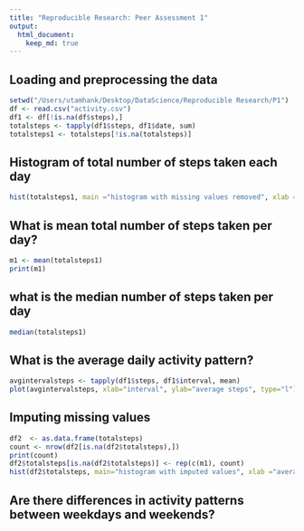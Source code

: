 ```yaml
---
title: "Reproducible Research: Peer Assessment 1"
output: 
  html_document:
    keep_md: true
---
```



## Loading and preprocessing the data
```r
setwd("/Users/utamhank/Desktop/DataScience/Reproducible Research/P1")
df <- read.csv("activity.csv")
df1 <- df[!is.na(df$steps),]
totalsteps <- tapply(df1$steps, df1$date, sum)
totalsteps1 <- totalsteps[!is.na(totalsteps)]
```

## Histogram of total number of steps taken each day
```r
hist(totalsteps1, main ="histogram with missing values removed", xlab ="total daily steps")
```

## What is mean total number of steps taken per day?
```r
m1 <- mean(totalsteps1)
print(m1)

```

## what is the median number of steps taken per day
```r
median(totalsteps1)

```

## What is the average daily activity pattern?

```r
avgintervalsteps <- tapply(df1$steps, df1$interval, mean)
plot(avgintervalsteps, xlab="interval", ylab="average steps", type="l")
```

## Imputing missing values

```r
df2  <- as.data.frame(totalsteps)
count <- nrow(df2[is.na(df2$totalsteps),])
print(count)
df2$totalsteps[is.na(df2$totalsteps)] <- rep(c(m1), count)
hist(df2$totalsteps, main="histogram with imputed values", xlab ="average daily steps")
```

## Are there differences in activity patterns between weekdays and weekends?
